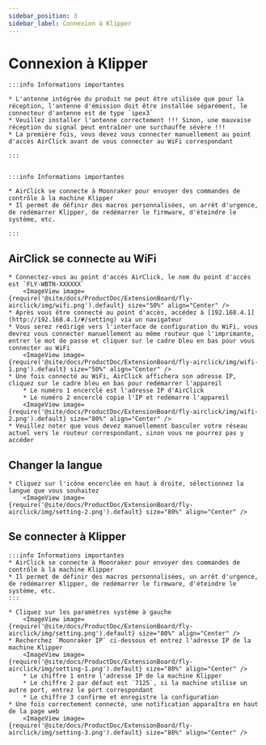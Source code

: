 ```yaml
---
sidebar_position: 3
sidebar_label: Connexion à Klipper
---
```






# Connexion à Klipper

    :::info Informations importantes

    * L'antenne intégrée du produit ne peut être utilisée que pour la réception, l'antenne d'émission doit être installée séparément, le connecteur d'antenne est de type `ipex3`
    * Veuillez installer l'antenne correctement !!! Sinon, une mauvaise réception du signal peut entraîner une surchauffe sévère !!!
    * La première fois, vous devez vous connecter manuellement au point d'accès AirClick avant de vous connecter au WiFi correspondant

    :::


    :::info Informations importantes

    * AirClick se connecte à Moonraker pour envoyer des commandes de contrôle à la machine Klipper
    * Il permet de définir des macros personnalisées, un arrêt d'urgence, de redémarrer Klipper, de redémarrer le firmware, d'éteindre le système, etc.

    :::

## AirClick se connecte au WiFi

    * Connectez-vous au point d'accès AirClick, le nom du point d'accès est `FLY-WBTN-XXXXXX`
        <ImageView image={require('@site/docs/ProductDoc/ExtensionBoard/fly-airclick/img/wifi.png').default} size="50%" align="Center" />
    * Après vous être connecté au point d'accès, accédez à [192.168.4.1](http://192.168.4.1/#/setting) via un navigateur
    * Vous serez redirigé vers l'interface de configuration du WiFi, vous devrez vous connecter manuellement au même routeur que l'imprimante, entrer le mot de passe et cliquer sur le cadre bleu en bas pour vous connecter au WiFi
        <ImageView image={require('@site/docs/ProductDoc/ExtensionBoard/fly-airclick/img/wifi-1.png').default} size="50%" align="Center" />
    * Une fois connecté au WiFi, AirClick affichera son adresse IP, cliquez sur le cadre bleu en bas pour redémarrer l'appareil
        * Le numéro 1 encerclé est l'adresse IP d'AirClick
        * Le numéro 2 encerclé copie l'IP et redémarre l'appareil
        <ImageView image={require('@site/docs/ProductDoc/ExtensionBoard/fly-airclick/img/wifi-2.png').default} size="80%" align="Center" />
    * Veuillez noter que vous devez manuellement basculer votre réseau actuel vers le routeur correspondant, sinon vous ne pourrez pas y accéder

## Changer la langue
    * Cliquez sur l'icône encerclée en haut à droite, sélectionnez la langue que vous souhaitez
        <ImageView image={require('@site/docs/ProductDoc/ExtensionBoard/fly-airclick/img/setting-2.png').default} size="80%" align="Center" />

## Se connecter à Klipper

    :::info Informations importantes
    * AirClick se connecte à Moonraker pour envoyer des commandes de contrôle à la machine Klipper
    * Il permet de définir des macros personnalisées, un arrêt d'urgence, de redémarrer Klipper, de redémarrer le firmware, d'éteindre le système, etc.
    :::

    * Cliquez sur les paramètres système à gauche
        <ImageView image={require('@site/docs/ProductDoc/ExtensionBoard/fly-airclick/img/setting.png').default} size="80%" align="Center" />
    * Recherchez `Moonraker IP` ci-dessous et entrez l'adresse IP de la machine Klipper
        <ImageView image={require('@site/docs/ProductDoc/ExtensionBoard/fly-airclick/img/setting-1.png').default} size="80%" align="Center" />
        * Le chiffre 1 entre l'adresse IP de la machine Klipper
        * Le chiffre 2 par défaut est `7125`, si la machine utilise un autre port, entrez le port correspondant
        * Le chiffre 3 confirme et enregistre la configuration
    * Une fois correctement connecté, une notification apparaîtra en haut de la page web
        <ImageView image={require('@site/docs/ProductDoc/ExtensionBoard/fly-airclick/img/setting-3.png').default} size="80%" align="Center" />